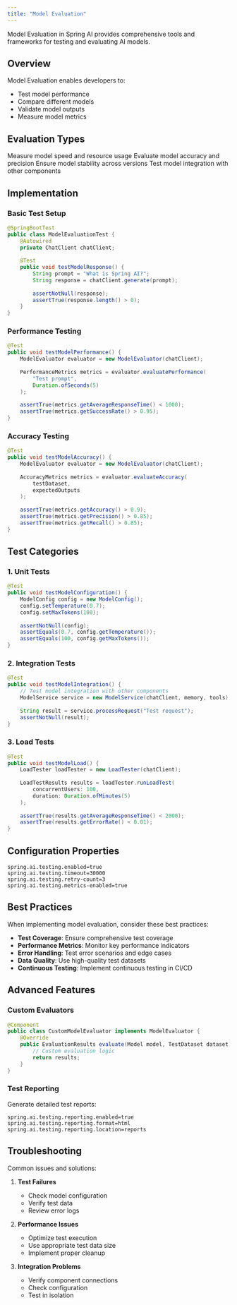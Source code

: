 ```yaml
---
title: "Model Evaluation"
---
```


Model Evaluation in Spring AI provides comprehensive tools and frameworks for testing and evaluating AI models.

## Overview

Model Evaluation enables developers to:
- Test model performance
- Compare different models
- Validate model outputs
- Measure model metrics

## Evaluation Types

<CardGroup cols={2}>
  <Card title="Performance Testing" icon="gauge">
    Measure model speed and resource usage
  </Card>
  <Card title="Accuracy Testing" icon="bullseye">
    Evaluate model accuracy and precision
  </Card>
  <Card title="Regression Testing" icon="code-compare">
    Ensure model stability across versions
  </Card>
  <Card title="Integration Testing" icon="plug">
    Test model integration with other components
  </Card>
</CardGroup>

## Implementation

### Basic Test Setup

```java
@SpringBootTest
public class ModelEvaluationTest {
    @Autowired
    private ChatClient chatClient;
    
    @Test
    public void testModelResponse() {
        String prompt = "What is Spring AI?";
        String response = chatClient.generate(prompt);
        
        assertNotNull(response);
        assertTrue(response.length() > 0);
    }
}
```

### Performance Testing

```java
@Test
public void testModelPerformance() {
    ModelEvaluator evaluator = new ModelEvaluator(chatClient);
    
    PerformanceMetrics metrics = evaluator.evaluatePerformance(
        "Test prompt",
        Duration.ofSeconds(5)
    );
    
    assertTrue(metrics.getAverageResponseTime() < 1000);
    assertTrue(metrics.getSuccessRate() > 0.95);
}
```

### Accuracy Testing

```java
@Test
public void testModelAccuracy() {
    ModelEvaluator evaluator = new ModelEvaluator(chatClient);
    
    AccuracyMetrics metrics = evaluator.evaluateAccuracy(
        testDataset,
        expectedOutputs
    );
    
    assertTrue(metrics.getAccuracy() > 0.9);
    assertTrue(metrics.getPrecision() > 0.85);
    assertTrue(metrics.getRecall() > 0.85);
}
```

## Test Categories

### 1. Unit Tests

```java
@Test
public void testModelConfiguration() {
    ModelConfig config = new ModelConfig();
    config.setTemperature(0.7);
    config.setMaxTokens(100);
    
    assertNotNull(config);
    assertEquals(0.7, config.getTemperature());
    assertEquals(100, config.getMaxTokens());
}
```

### 2. Integration Tests

```java
@Test
public void testModelIntegration() {
    // Test model integration with other components
    ModelService service = new ModelService(chatClient, memory, tools);
    
    String result = service.processRequest("Test request");
    assertNotNull(result);
}
```

### 3. Load Tests

```java
@Test
public void testModelLoad() {
    LoadTester loadTester = new LoadTester(chatClient);
    
    LoadTestResults results = loadTester.runLoadTest(
        concurrentUsers: 100,
        duration: Duration.ofMinutes(5)
    );
    
    assertTrue(results.getAverageResponseTime() < 2000);
    assertTrue(results.getErrorRate() < 0.01);
}
```

## Configuration Properties

```properties
spring.ai.testing.enabled=true
spring.ai.testing.timeout=30000
spring.ai.testing.retry-count=3
spring.ai.testing.metrics-enabled=true
```

## Best Practices

<Note>
When implementing model evaluation, consider these best practices:
</Note>

- **Test Coverage**: Ensure comprehensive test coverage
- **Performance Metrics**: Monitor key performance indicators
- **Error Handling**: Test error scenarios and edge cases
- **Data Quality**: Use high-quality test datasets
- **Continuous Testing**: Implement continuous testing in CI/CD

## Advanced Features

### Custom Evaluators

```java
@Component
public class CustomModelEvaluator implements ModelEvaluator {
    @Override
    public EvaluationResults evaluate(Model model, TestDataset dataset) {
        // Custom evaluation logic
        return results;
    }
}
```

### Test Reporting

Generate detailed test reports:

```properties
spring.ai.testing.reporting.enabled=true
spring.ai.testing.reporting.format=html
spring.ai.testing.reporting.location=reports
```

## Troubleshooting

Common issues and solutions:

1. **Test Failures**
   - Check model configuration
   - Verify test data
   - Review error logs

2. **Performance Issues**
   - Optimize test execution
   - Use appropriate test data size
   - Implement proper cleanup

3. **Integration Problems**
   - Verify component connections
   - Check configuration
   - Test in isolation 